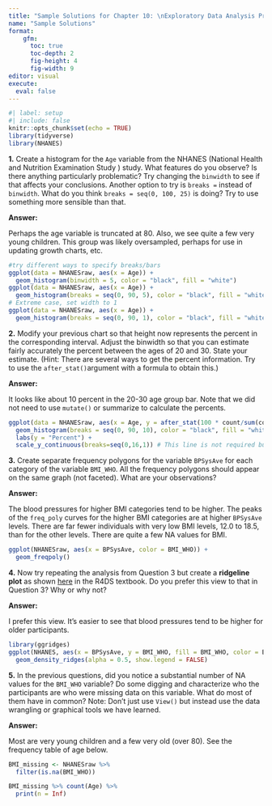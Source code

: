 ```yaml
---
title: "Sample Solutions for Chapter 10: \nExploratory Data Analysis Practice"
name: "Sample Solutions"
format: 
    gfm: 
      toc: true
      toc-depth: 2
      fig-height: 4
      fig-width: 9
editor: visual
execute: 
  eval: false
---
```


```r
#| label: setup
#| include: false
knitr::opts_chunk$set(echo = TRUE)
library(tidyverse)
library(NHANES)
```

**1.** Create a histogram for the `Age` variable from the NHANES (National Health and Nutrition Examination Study ) study. What features do you observe? Is there anything particularly problematic? Try changing the `binwidth` to see if that affects your conclusions. Another option to try is `breaks =` instead of `binwidth`. What do you think `breaks = seq(0, 100, 25)` is doing? Try to use something more sensible than that.

**Answer:**

Perhaps the age variable is truncated at 80. Also, we see quite a few very young children. This group was likely oversampled, perhaps for use in updating growth charts, etc.

```r
#try different ways to specify breaks/bars
ggplot(data = NHANESraw, aes(x = Age)) + 
  geom_histogram(binwidth = 5, color = "black", fill = "white")
ggplot(data = NHANESraw, aes(x = Age)) + 
  geom_histogram(breaks = seq(0, 90, 5), color = "black", fill = "white")
# Extreme case, set width to 1
ggplot(data = NHANESraw, aes(x = Age)) + 
  geom_histogram(breaks = seq(0, 90, 1), color = "black", fill = "white")
```

**2.** Modify your previous chart so that height now represents the percent in the corresponding interval. Adjust the binwidth so that you can estimate fairly accurately the percent between the ages of 20 and 30. State your estimate. (Hint: There are several ways to get the percent information. Try to use the `after_stat()`argument with a formula to obtain this.)

**Answer:**

It looks like about 10 percent in the 20-30 age group bar. Note that we did not need to use `mutate()` or summarize to calculate the percents.

```r
ggplot(data = NHANESraw, aes(x = Age, y = after_stat(100 * count/sum(count)))) + 
  geom_histogram(breaks = seq(0, 90, 10), color = "black", fill = "white") + 
  labs(y = "Percent") +
  scale_y_continuous(breaks=seq(0,16,1)) # This line is not required but nice
```

**3.** Create separate frequency polygons for the variable `BPSysAve` for each category of the variable `BMI_WHO`. All the frequency polygons should appear on the same graph (not faceted). What are your observations?

**Answer:**

The blood pressures for higher BMI categories tend to be higher. The peaks of the `freq_poly` curves for the higher BMI categories are at higher `BPSysAve` levels. There are far fewer individuals with very low BMI levels, 12.0 to 18.5, than for the other levels. There are quite a few NA values for BMI.


```r
ggplot(NHANESraw, aes(x = BPSysAve, color = BMI_WHO)) +
  geom_freqpoly()
```

**4.** Now try repeating the analysis from Question 3 but create a **ridgeline plot** as shown [here](https://r4ds.hadley.nz/layers#sec-geometric-objects:~:text=For%20example%2C%20the%20ggridges,the%20density%20curves%20transparent.) in the R4DS textbook. Do you prefer this view to that in Question 3? Why or why not?

**Answer:**

I prefer this view. It's easier to see that blood pressures tend to be higher for older participants.

```r
library(ggridges)
ggplot(NHANES, aes(x = BPSysAve, y = BMI_WHO, fill = BMI_WHO, color = BMI_WHO)) +
  geom_density_ridges(alpha = 0.5, show.legend = FALSE)
```



**5.** In the previous questions, did you notice a substantial number of NA values for the `BMI_WHO` variable? Do some digging and characterize who the participants are who were missing data on this variable. What do most of them have in common? Note: Don't just use `View()` but instead use the data wrangling or graphical tools we have learned.

**Answer:**

Most are very young children and a few very old (over 80). See the frequency table of age below.

```r
BMI_missing <- NHANESraw %>%
  filter(is.na(BMI_WHO))

BMI_missing %>% count(Age) %>%
  print(n = Inf)
```

